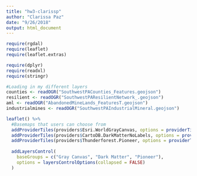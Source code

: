 ```yaml
---
title: "hw3-clarissp"
author: "Clarissa Paz"
date: "9/26/2018"
output: html_document
---
```


```r
require(rgdal)
require(leaflet)
require(leaflet.extras)

require(dplyr)
require(readxl)
require(stringr)
```

```r
#Loading in my different layers
counties <- readOGR("SouthwestPACounties_Features.geojson")
resilient <- readOGR("SouthwestPAResilientNetwork_.geojson")
aml <- readOGR("AbandonedMineLands_FeaturesT.geojson")
industrialmines <- readOGR("SouthwestPAIndustrialMineral.geojson")
```

```r
leaflet() %>%
  #Basemaps that users can choose from 
  addProviderTiles(providers$Esri.WorldGrayCanvas, options = providerTileOptions(noWrap = TRUE)) %>%
  addProviderTiles(providers$CartoDB.DarkMatterNoLabels, options = providerTileOptions(noWrap = TRUE)) %>%
  addProviderTiles(providers$Thunderforest.Pioneer, options = providerTileOptions(noWrap = TRUE)) %>%
  
  addLayersControl(
    baseGroups = c("Gray Canvas", "Dark Matter", "Pioneer"),
    options = layersControlOptions(collapsed = FALSE)
  )
  
```


